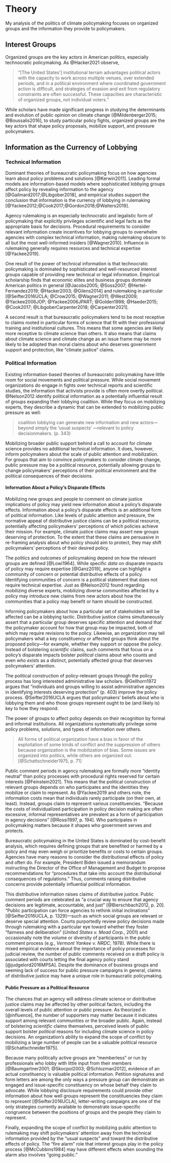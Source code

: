 # Theory

My analysis of the politics of climate policymaking focuses on organized groups and the information they provide to policymakers.

## Interest Groups

Organized groups are the key actors in American politics, especially technocratic policymaking.
As @Hacker2021 observe,

>"[The United States'] institutional terrain advantages political actors with the capacity to work across multiple venues, over extended periods, and in a political environment where coordinated government action is difficult, and strategies of evasion and exit from regulatory constraints are often successful. These capacities are characteristic of organized groups, not individual voters."

While scholars have made significant progress in studying the determinants and evolution of public opinion on climate change [@Mildenberger2015; @Boussalis2016], to study particular policy fights, organized groups are the key actors that shape policy proposals, mobilize support, and pressure policymakers.

## Information as the Currency of Lobbying

### Technical Information

Dominant theories of bureaucratic policymaking focus on how agencies learn about policy problems and solutions [@Kerwin2011]. Leading formal models are information-based models where sophisticated lobbying groups affect policy by revealing information to the agency [@Gailmard2017;@Libgober2018], and empirical studies support the conclusion that information is the currency of lobbying in rulemaking [@Yackee2012;@Cook2017;@Gordon2018;@Walters2019].  

Agency rulemaking is an especially technocratic and legalistic form of policymaking that explicitly privileges scientific and legal facts as the appropriate basis for decisions.  Procedural requirements to consider relevant information create incentives for lobbying groups to overwhelm agencies with complex technical information, making rulemaking obscure to all but the most well-informed insiders [@Wagner2010]. <!--Empirical work shows Yackee -->
Influence in rulemaking generally requires resources and technical expertise [@Yackee2019].

One result of the power of technical information is that technocratic policymaking is dominated by sophisticated and well-resourced interest groups capable of providing new technical or legal information. Empirical scholarship finds that economic elites and business groups
dominate American politics in general [@Jacobs2005; @Soss2007; @Hertel-Fernandez2019; @Hacker2003; @Gilens2014] and rulemaking in
particular [@Seifter2016UCLA; @Crow2015; @Wagner2011; @West2009; @Yackee2006JOP; @Yackee2006JPART; @Golden1998; @Haeder2015; @Cook2017; @LibgoberCarpenter2018; @Carpenter2021].

A second result is that bureaucratic policymakers tend to be most receptive to claims rooted in particular forms of science that fit with their professional training and institutional cultures. This means that some agencies are likely more receptive to climate science than others. It also means that claims about climate science and climate change as an issue frame may be more likely to be adopted than moral claims about who deserves government support and protection, like "climate justice" claims.

### Political Information

Existing information-based theories of bureaucratic policymaking have little room for social movements and political pressure.
While social movement organizations do engage in fights over technical reports and scientific studies, the information that activists provide is often more overtly political. 
@Nelson2012
identify political information as a potentially influential result of
groups expanding their lobbying coalition. While they focus on
mobilizing experts, they describe a dynamic that can be extended
to mobilizing public pressure as well:

> coalition lobbying can generate new information and new actors---beyond simply the 'usual suspects' ---relevant to policy decisionmakers. (p. 343)

Mobilizing broader public support behind a call to account for climate science provides no additional technical information. It does, however, inform policymakers about the scale of public attention and mobilization. For groups that aim to convince policymakers to consider climate change, public pressure may be a political resource, potentially allowing groups to change policymakers' perceptions of their political environment and the political consequences of their decisions. 

#### Information About a Policy's Disparate Effects

Mobilizing new groups and people to comment on climate justice implications of policy may yield new information about a policy's disparate effects. Information about a policy's disparate effects is an additional form of political information.
Like levels of public attention and pressure, the normative appeal of distributive justice claims can be a political resource, potentially affecting policymakers' perceptions of which policies achieve their mission. For example, climate justice claims may assert new groups deserving of protection. To the extent that these claims are persuasive in re-framing analysis about who policy should aim to protect, they may shift policymakers' perceptions of their desired policy.


<!-- lowi politics -->
The politics and outcomes of policymaking depend on how the relevant groups are defined [@Lowi1964].  <!--TODO-->
While specific *data* on disparate impacts of policy may require expertise [@Ganz2019], anyone can highlight a community of concern or potential distributive effects of a policy. Identifying communities of concern is a political statement that does not require technical expertise. Just as @Nelson2012 found regarding mobilizing diverse experts, mobilizing diverse communities affected by a policy may introduce new claims from new actors about how the communities that a policy may benefit or harm should be constructed. 

Informing policymakers about how a particular set of stakeholders will be affected can be a lobbying tactic. Distributive justice claims simultaneously assert that a particular group deserves specific attention and demand that the policymaker account for how that group may be impacted, both of which may require revisions to the policy. Likewise, an organization may tell policymakers what a key constituency or affected groups think about the proposed policy---for example, whether they support or oppose the policy.  Instead of bolstering *scientific* claims, such comments that focus on a policy's disparate impacts bolster *political* claims about who counts and even *who exists* as a distinct, potentially affected group that deserves policymakers' attention. 

The political construction of policy-relevant groups through the policy process has long interested administrative law scholars. @Gellhorn1972 argues that "individuals and groups willing to assist administrative agencies in identifying interests deserving protection" (p. 403) improve the policy process. @Seifter2016UCLA argues that policymakers' beliefs about who is lobbying them and who those groups represent ought to be (and likely is) key to how they respond.


<!-- institutions feinstein -->
The power of groups to affect policy depends on their recognition by formal and informal institutions. All organizations systematically privilege some policy problems, solutions, and types of information over others.

> All forms of political organization have a bias in favor of the exploitation of some kinds of conflict and the suppression of others because organization is the mobilization of bias. Some issues are organized into politics, while others are organized out. [@Schattschneider1975, p. 71]

Public comment periods in agency rulemaking are formally more "identity neutral" than policy processes with procedural rights reserved for certain interests [@Feinstein2021]. This means that the political construction of relevant groups depends on who participates and the identities they mobilize or claim to represent. As @Yackee2019 and others note, the information costs mean that individuals rarely participate (on their own, at least). Instead, groups claim to represent various constituencies. "Because the costs of individualized participation in policy decision making are often excessive, informal representatives are prevalent as a form of participation in agency decisions" [@Rossi1997, p. 194]. Who participates in policymaking matters because it shapes who government serves and protects. 

<!--CBA-->
Bureaucratic policymaking in the United States is dominated by cost-benefit analysis, which requires defining groups that are benefited or harmed by a policy and may even weigh or prioritize benefits or costs to certain groups. Agencies have many reasons to consider the distributional effects of policy and often do. For example, President Biden issued a memorandum instructing the Director of the Office of Management and Budget to propose recommendations for "procedures that take into account the distributional consequences of regulations." <!--[CITE https://www.theregreview.org/2021/04/26/adler-factoring-equity-benefit-cost-analysis/]-->
Thus, comments raising distributive concerns provide potentially influential political information.

This distributive information raises claims of distributive justice. 
Public comment periods are celebrated as "a crucial way to ensure that agency decisions are legitimate, accountable, and just" [@Bierschbach2012, p. 20]. "Public participation can force agencies to rethink initial inclinations" [@Seifter2016UCLA, p. 1329]---such as which social groups are relevant or deserve special attention.
Courts purportedly review policy decisions made through rulemaking with a particular eye toward whether they foster "fairness and deliberation" (*United States v. Mead Corp.*, 2001) and occasionally note the volume or diversity of participants in the public comment process (e.g., *Vermont Yankee v. NRDC*, 1978). While there is mixed empirical evidence about the importance of policy processes for judicial review, the number of public comments received on a draft policy is associated with courts letting the final agency policy stand [@judgelord2016MPSA]. Despite the dominance of business groups and seeming lack of success for public pressure campaigns in general, claims of distributive justice may have a unique role in bureaucratic policymaking. 


#### Public Pressure as a Political Resource

The chances that an agency will address climate science or distributive justice claims may be affected by other political factors, including the overall levels of public attention or public pressure. 
As theorized in [@influence], the number of supporters may
matter because it indicates support among relevant communities or the broader public. Again, instead of bolstering *scientific* claims themselves, perceived levels of public support bolster *political* reasons for including climate science in policy decisions. 
An organization's ability to expand the scope of conflict by mobilizing
a large number of people can be a valuable political resource [@Schattschneider1975]. 

Because many politically active groups are "memberless" or run by professionals who lobby with little input from their members [@Baumgartner2001; @Skocpol2003; @Schlozman2012], evidence of an actual constituency is valuable political information. Petition signatures and form letters are among the only ways a pressure group can demonstrate an engaged and issue-specific constituency on whose behalf they claim to advocate. While lobbying disclosure requirements could provide other information about how well groups represent the constituencies they claim to represent [@Seifter2016UCLA], letter-writing campaigns are one of the only strategies currently available to demonstrate issue-specific congruence between the positions of groups and the people they claim to represent.

Finally, expanding the scope of conflict by mobilizing public attention to rulemaking may shift policymakers' attention away from the technical information provided by the "usual suspects" and toward the distributive effects of policy. The "fire alarm" role that interest groups play in the policy process [@McCubbins1984] may have different effects when sounding the alarm also involves "going public."

<!-- TODO

## Political Control 

While carbon-intensive sectors have secured representation in both major political parties [@Mildenberger2020],
opponents to policies addressing climate change have increasingly aligned themselves with the Republican party [@Stokes2020; @Powell2022].


## Institutional Biases

"The federal Surface Mining Control and Reclamation Act was structured initially and then became amplified through policy feedback processes, to support coal production over other values" [@Bozzi2013].

## Public Pressure

### Who organizes public pressure and why? 

#### Conflict expansion 

Organizing public pressure has long been understood as a tactic that disadvantaged interests use to improve their chances of winning [@Schnattsneider]. 

#### Astroturf

Recent studies in the policy space have called the conclusion that conflict expansion is a tactic of the less powerful. 
Powerful fossil fuel companies have used public pressure campaigns to [@Stokes2020, p. 46, 66]
To what extent does public pressure in rulemaking resemble public voice or "astroturf?"
-->